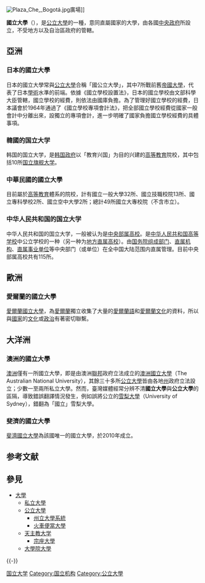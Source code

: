 {{NoteTA|G1=TO}}
{{unreferenced|time=2019-01-20T14:16:59+00:00}}
[[File:Plaza_Che,_Bogotá.jpg|thumb]]廣場]]

'''國立大學'''（{{lang-en|National University}}），是[[公立大學|公立大學]]的一種，意同直屬國家的大學，由各國[[中央政府|中央政府]]所設立，不受地方以及自治區政府的管轄。

==亞洲==
===日本的國立大學===
{{main list|日本國立大學法人}}

日本的國立大學常與[[公立大學|公立大學]]合稱「國公立大學」，其中7所戰前舊[[帝國大學|帝國大學]]，代表了日本[[學術|學術]]水準的前端。依據《國立學校設置法》，日本的國立學校由文部科學大臣管轄，國立學校的經費，則依法由國庫負擔。為了管理好國立學校的經費，日本議會於1964年通過了《國立學校專項會計法》，把全部國立學校經費從國家一般會計中分離出來，設獨立的專項會計，進一步明確了國家負擔國立學校經費的具體事項。

===韓國的国立大学===
{{main list|韩国国立大学列表}}

韩国的国立大学，是[[韩国政府|韩国政府]]以「教育兴国」为目的兴建的[[高等教育|高等教育]]院校，其中包括10所[[韩国国立旗舰大学|国立旗舰大学]]。

===中華民國的國立大學===
{{main list|台灣大專院校列表|国民政府国立大学列表}}
目前屬於[[高等教育|高等教育]]體系的院校，計有國立一般大學32所、國立技職校院13所、國立專科學校2所、國立空中大學2所；總計49所國立大專校院（不含市立）。

=== 中华人民共和国的国立大学 ===
{{main list|中央部属高校|}}中华人民共和国的国立大学，一般被认为是[[中央部属高校|中央部属高校]]。是[[中国大陆高等学校列表|中华人民共和国高等学校]]中公立学校的一种（另一种为[[地方直属高校|地方直属高校]]）。由[[国务院组成部门|国务院组成部门]]、[[国务院直属机构|直属机构]]、[[国务院直属事业单位|直属事业单位]]等中央部门（或单位）在全中国大陆范围内直属管理。目前中央部属高校共有115所。

== 歐洲 ==
===愛爾蘭的國立大學===
[[愛爾蘭國立大學|愛爾蘭國立大學]]，為[[愛爾蘭|愛爾蘭]]獨立收集了大量的[[愛爾蘭語|愛爾蘭語]]和[[愛爾蘭文化|愛爾蘭文化]]的資料，所以與[[國家|國家]]的[[文化|文化]]或[[政治|政治]]有著密切聯繫。

== 大洋洲 ==
=== 澳洲的國立大學 ===
[[澳洲|澳洲]]僅有一所國立大學，即是由澳洲[[聯邦|聯邦]]政府立法成立的[[澳洲國立大學|澳洲國立大學]]（The Australian National University），其餘三十多所[[公立大學|公立大學]]皆由各地[[州|州]]政府立法設立；少數一至兩所私立大學。然而，臺灣媒體經常分辨不清'''國立大學'''與'''公立大學'''的區隔，導致錯誤翻譯情況發生，例如誤將公立的[[雪梨大學|雪梨大學]]（University of Sydney），錯翻為「國立」雪梨大學。
===斐濟的國立大學===
[[斐濟國立大學|斐濟國立大學]]為該國唯一的國立大學，於2010年成立。

== 参考文献 ==
{{Reflist}}

== 參見 ==
{{Portal|大学}}
* [[大學|大學]]
** [[私立大學|私立大學]]
** [[公立大學|公立大學]]
*** [[州立大學系統|州立大學系統]]
*** [[火車便當大學|火車便當大學]]
** [[天主教大学|天主教大学]]
*** [[宗座大學|宗座大學]]
** [[大學院大學|大學院大學]]

{{-}}
{{Authority control}}

[[Category:国立大学|]]
[[Category:国立机构|Category:国立机构]]
[[Category:公立大學|Category:公立大學]]